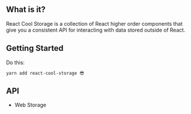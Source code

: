 
## What is it?

React Cool Storage is a collection of React higher order components that give you a consistent API for interacting with data stored outside of React.

## Getting Started

Do this:

```
yarn add react-cool-storage 😎
```

## API

- <Link to="/api/web-storage">Web Storage</Link>
